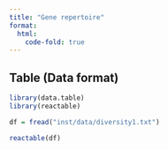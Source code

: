 ```yaml
---
title: "Gene repertoire"
format:
  html:
    code-fold: true
---
```


## Table (Data format)

```r

library(data.table)
library(reactable)

df = fread("inst/data/diversity1.txt")

reactable(df)
```
